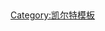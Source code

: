 {{Navbox
|name    = Iron Age tribes in Britain
| state = <includeonly>{{{state|collapsed}}}</includeonly>
|title   = [[鐵器時代的不列顛部落]]
|listclass = hlist
|titlestyle =
|image   = 
|above   = 
|list1   =
* [[阿特雷巴特人]]
* [[貝爾蓋人]]
* [[布里甘特人]]
* {{le|凯雷尼人|Caereni}}
* {{le|喀里多尼亚人|Caledonians}}
* {{le|坎蒂人|Cantiaci}}
* {{le|卡诺纳凯人|Carnonacae}}
* {{le|卡尔维蒂人|Carvetii}}
* {{le|卡图维劳尼人|Catuvellauni}}
* {{le|科利埃尔塔维人|Corieltauvi}}
* {{le|科里奥诺托泰人|Corionotatae}}
* [[Cornovii (Midlands)|Cornovii <small>(Central)</small>]]
* [[Cornovii (Caithness)|Cornovii <small>(Northern)</small>]]
* {{le|克雷奥内人|Creones}}
* {{le|达姆诺尼人|Damnonii}}
* {{le|德坎泰人|Decantae}}
* {{le|得西安格利人|Deceangli}}
* {{le|德梅泰人|Demetae}}
* {{le|多布尼人|Dobunni}}
* {{le|杜姆诺尼人|Dumnonii}}
* [[杜罗特里吉人]]
* {{le|厄皮蒂人|Epidii}}
* [[Gabrantovices]]
* [[爱西尼|爱西尼人]]
* {{le|罗波卡雷斯人|Lopocares}}
* {{le|卢基人|Lugi}}
* {{le|诺万特人|Novantae}}
* {{le|奥陶维斯人|Ordovices}}
* [[Parisii (Yorkshire)|Parisii]]
* [[Regnenses]]
* {{le|塞尔戈瓦伊人|Selgovae}}
* {{le|塞坦提人|Setantii}}
* {{le|志留人|Silures}}
* {{le|斯默泰人|Smertae}}
* {{le|苏埃西翁人|Suessiones}}
* {{le|泰扎里人|Taexali}}
* {{le|特克托弗迪人|Textoverdi}}
* [[特里诺文特人]]
* {{le|瓦科马吉人|Vacomagi}}
* {{le|维尼科内人|Venicones}}
* {{le|沃塔迪尼人|Votadini}}
|list2   = 
|below   =欧洲{{link-en|凯尔特部落列表|List of Celtic tribes}}的一部分
}}<noinclude>
<br/>{{collapsible option}}
[[Category:凯尔特模板]]
</noinclude>